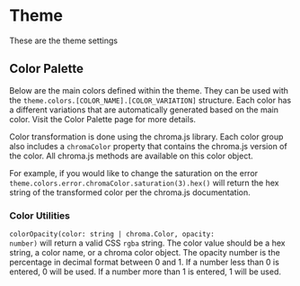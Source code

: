 
# Theme

These are the theme settings

## Color Palette

Below are the main colors defined within the theme. They can be used with the <code>theme.colors.[COLOR_NAME].[COLOR_VARIATION]</code> structure. Each color has a different variations that are automatically generated based on the main color. Visit the Color Palette page for more details.

Color transformation is done using the <Link to="https://gka.github.io/chroma.js" external>chroma.js library</Link>. Each color group also includes a <code>chromaColor</code> property that contains the chroma.js version of the color. All chroma.js methods are available on this color object.

For example, if you would like to change the saturation on the error <code>theme.colors.error.chromaColor.saturation(3).hex()</code> will return the hex string of the transformed color per the <Link to="https://gka.github.io/chroma.js" external>chroma.js documentation</Link>.

<ColorSample mainColorsOnly />

### Color Utilities

<code>colorOpacity(color: string | chroma.Color, opacity: number)</code> will return
a valid CSS <code>rgba</code> string. The color value should be a hex string, a color
name, or a chroma color object. The opacity number is the percentage in decimal format
between 0 and 1. If a number less than 0 is entered, 0 will be used. If a number
more than 1 is entered, 1 will be used.
